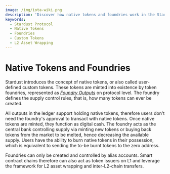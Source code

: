```yaml
---
image: /img/iota-wiki.png
description: 'Discover how native tokens and foundries work in the Stardust Protocol, enabling the creation of custom tokens and providing a framework for L2 asset wrapping and inter-L2-chain transfers.'
keywords:
  - Stardust Protocol
  - Native Tokens
  - Foundries
  - Custom Tokens
  - L2 Asset Wrapping
---
```


# Native Tokens and Foundries

Stardust introduces the concept of native tokens, or also called user-defined custom tokens. These tokens are minted
into existence by token foundries, represented as
[_Foundry Outputs_](https://wiki.iota.org/shimmer/tips/tips/TIP-0018/#foundry-output) on protocol
level. The foundry defines the supply control rules, that is, how many tokens can ever be created.

All outputs in the ledger support holding native tokens, therefore users don't need the foundry's approval to transact
with native tokens. Once native tokens are minted, they function as digital cash. The foundry acts as the central
bank controlling supply via minting new tokens or buying back tokens from the market to be melted, hence decreasing the
available supply. Users have the ability to burn native tokens in their possession, which is equivalent to sending
the to-be burnt tokens to the zero address.

Foundries can only be created and controlled by alias accounts. Smart contract chains therefore can also act as token
issuers on L1 and leverage the framework for L2 asset wrapping and inter-L2-chain transfers.
